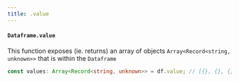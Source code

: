 ```yaml
---
title: .value
---
```


#### `Dataframe.value`

This function exposes (ie. returns) an array of objects `Array<Record<string, unknown>>` that is within the `Dataframe`

```typescript
const values: Array<Record<string, unknown>> = df.value; // [{}, {}, {}, ...]
```
